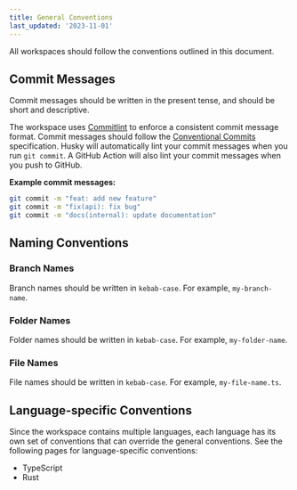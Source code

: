 ```yaml
---
title: General Conventions
last_updated: '2023-11-01'
---
```


All workspaces should follow the conventions outlined in this document.

## Commit Messages

Commit messages should be written in the present tense, and should be short and descriptive.

The workspace uses [Commitlint](https://commitlint.js.org/) to enforce a consistent commit message format. Commit messages should follow the [Conventional Commits](https://www.conventionalcommits.org/en/v1.0.0/) specification. Husky will automatically lint your commit messages when you run `git commit`. A GitHub Action will also lint your commit messages when you push to GitHub.

**Example commit messages:**

```bash
git commit -m "feat: add new feature"
git commit -m "fix(api): fix bug"
git commit -m "docs(internal): update documentation"
```

## Naming Conventions

### Branch Names

Branch names should be written in `kebab-case`. For example, `my-branch-name`.

### Folder Names

Folder names should be written in `kebab-case`. For example, `my-folder-name`.

### File Names

File names should be written in `kebab-case`. For example, `my-file-name.ts`.

## Language-specific Conventions

Since the workspace contains multiple languages, each language has its own set of conventions that can override the general conventions. See the following pages for language-specific conventions:

- <Link href="/contributing/style-guide/typescript">TypeScript</Link>
- <Link href="/contributing/style-guide/rust">Rust</Link>
